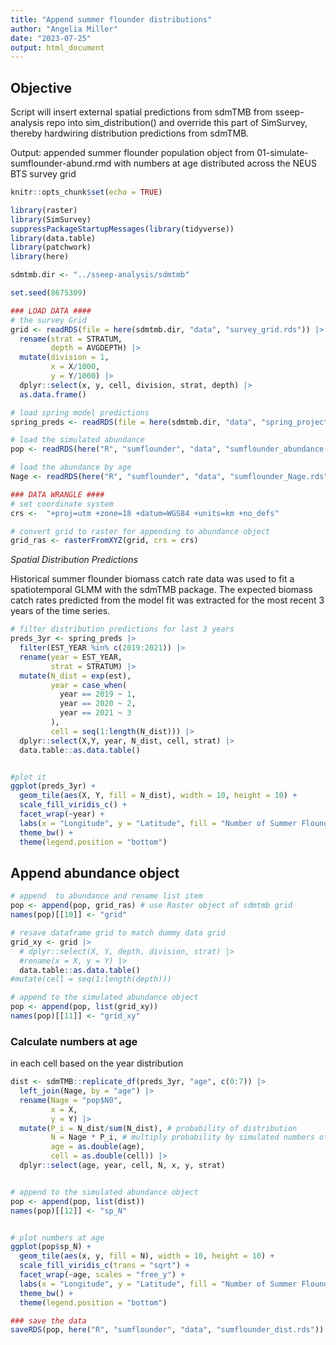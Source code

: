```yaml
---
title: "Append summer flounder distributions"
author: "Angelia Miller"
date: "2023-07-25"
output: html_document
---
```


## Objective 
Script will insert external spatial predictions from sdmTMB from sseep-analysis repo into sim_distribution() and override this part of SimSurvey, thereby hardwiring distribution predictions from sdmTMB. 

Output: appended summer flounder population object from 01-simulate-sumflounder-abund.rmd with numbers at age distributed across the NEUS BTS survey grid 


```r
knitr::opts_chunk$set(echo = TRUE)

library(raster)
library(SimSurvey)
suppressPackageStartupMessages(library(tidyverse))
library(data.table)
library(patchwork)
library(here)

sdmtmb.dir <- "../sseep-analysis/sdmtmb"

set.seed(8675309)
```


```r
### LOAD DATA ####
# the survey Grid
grid <- readRDS(file = here(sdmtmb.dir, "data", "survey_grid.rds")) |>
  rename(strat = STRATUM,
         depth = AVGDEPTH) |>
  mutate(division = 1,
         x = X/1000,
         y = Y/1000) |>
  dplyr::select(x, y, cell, division, strat, depth) |>
  as.data.frame()

# load spring model predictions
spring_preds <- readRDS(file = here(sdmtmb.dir, "data", "spring_projects.rds"))

# load the simulated abundance
pop <- readRDS(here("R", "sumflounder", "data", "sumflounder_abundance.rds"))

# load the abundance by age
Nage <- readRDS(here("R", "sumflounder", "data", "sumflounder_Nage.rds"))

### DATA WRANGLE ####
# set coordinate system
crs <-  "+proj=utm +zone=18 +datum=WGS84 +units=km +no_defs"

# convert grid to raster for appending to abundance object
grid_ras <- rasterFromXYZ(grid, crs = crs)
```

_Spatial Distribution Predictions_ 

Historical summer flounder biomass catch rate data was used to fit a spatiotemporal GLMM with the sdmTMB package. The expected biomass catch rates predicted from the model fit was extracted for the most recent 3 years of the time series. 
```r
# filter distribution predictions for last 3 years
preds_3yr <- spring_preds |>
  filter(EST_YEAR %in% c(2019:2021)) |>
  rename(year = EST_YEAR,
         strat = STRATUM) |>
  mutate(N_dist = exp(est),
         year = case_when(
           year == 2019 ~ 1,
           year == 2020 ~ 2,
           year == 2021 ~ 3
         ),
         cell = seq(1:length(N_dist))) |>
  dplyr::select(X,Y, year, N_dist, cell, strat) |>
  data.table::as.data.table()


#plot it
ggplot(preds_3yr) +
  geom_tile(aes(X, Y, fill = N_dist), width = 10, height = 10) +
  scale_fill_viridis_c() +
  facet_wrap(~year) +
  labs(x = "Longitude", y = "Latitude", fill = "Number of Summer Flounder") +
  theme_bw() +
  theme(legend.position = "bottom")

```


## Append abundance object 

```r
# append  to abundance and rename list item
pop <- append(pop, grid_ras) # use Raster object of sdmtmb grid
names(pop)[[10]] <- "grid"

# resave dataframe grid to match dummy data grid
grid_xy <- grid |>
  # dplyr::select(X, Y, depth, division, strat) |>
  #rename(x = X, y = Y) |>
  data.table::as.data.table()
#mutate(cell = seq(1:length(depth)))

# append to the simulated abundance object
pop <- append(pop, list(grid_xy))
names(pop)[[11]] <- "grid_xy"
```

### Calculate numbers at age 
in each cell based on the year distribution
```r
dist <- sdmTMB::replicate_df(preds_3yr, "age", c(0:7)) |>
  left_join(Nage, by = "age") |>
  rename(Nage = "pop$N0",
         x = X,
         y = Y) |>
  mutate(P_i = N_dist/sum(N_dist), # probability of distribution
         N = Nage * P_i, # multiply probability by simulated numbers of age
         age = as.double(age),
         cell = as.double(cell)) |>
  dplyr::select(age, year, cell, N, x, y, strat)


# append to the simulated abundance object
pop <- append(pop, list(dist))
names(pop)[[12]] <- "sp_N"


# plot numbers at age
ggplot(pop$sp_N) +
  geom_tile(aes(x, y, fill = N), width = 10, height = 10) +
  scale_fill_viridis_c(trans = "sqrt") +
  facet_wrap(~age, scales = "free_y") +
  labs(x = "Longitude", y = "Latitude", fill = "Number of Summer Flounder") +
  theme_bw() +
  theme(legend.position = "bottom")

```


```r
### save the data
saveRDS(pop, here("R", "sumflounder", "data", "sumflounder_dist.rds"))

```

